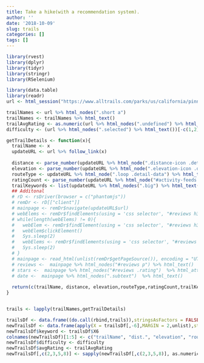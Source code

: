 ```yaml
---
title: Take a hike(with a recommendation system).
author: ''
date: '2018-10-09'
slug: trails
categories: []
tags: []
---
```


```r
library(rvest)
library(dplyr)
library(tidyr)
library(stringr) 
library(RSelenium)
```

  
```r
library(data.table)
library(readr)
url <- html_session("https://www.alltrails.com/parks/us/california/pinnacles-national-park")

trailNames <- url %>% html_nodes(".short a")
trailNames <- trailNames %>% html_text()
trailAvgRating <- as.numeric(url %>% html_nodes(".undefined") %>% html_attr("title"))[-1]
difficulty <- (url %>% html_nodes(".selected") %>% html_text())[-c(1,2)]

getTrailDetails <- function(x){
  trailName <- x
  updateURL <- url %>% follow_link(x)
  
  distance <- parse_number(updateURL %>% html_node(".distance-icon .detail-data") %>% html_text())
  elevation <- parse_number(updateURL %>% html_node(".elevation-icon .detail-data") %>% html_text())
  routeType <- updateURL %>% html_node(".loop .detail-data") %>% html_text()
  ratingCount <- parse_number(updateURL %>% html_node("#activity-feeds .active a") %>% html_text())
  trailKeywords <- list(updateURL %>% html_nodes(".big") %>% html_text())[]
  ## Additonal
  # rD <- rsDriver(browser = c("phantomjs"))
  # remDr <- rD[["client"]]
  # mainpage <- remDr$navigate(updateURL$url)
  # webElems <- remDr$findElements(using = 'css selector', "#reviews h3")
  # while(length(webElems) != 0){
  #   webElem <- remDr$findElement(using = 'css selector', "#reviews h3")
  #   webElem$clickElement()
  #   Sys.sleep(2)
  #   webElems <- remDr$findElements(using = 'css selector', "#reviews h3")
  #   Sys.sleep(2)
  # }
  # mainpage <- read_html(unlist(remDr$getPageSource()), encoding = "UTF-8")
  # reviews <-  mainpage %>% html_nodes("#reviews p") %>% html_text()
  # stars <-  mainpage %>% html_nodes("#reviews .rating")  %>% html_attr("title")
  # date <-  mainpage %>% html_nodes(".subtext")  %>% html_text()
  
  return(c(trailName, distance, elevation,routeType,ratingCount,trailKeywords))
}


trails <- lapply(trailNames,getTrailDetails)

trailsDf <- data.frame((do.call(rbind,trails)),stringsAsFactors = FALSE)
newTrailsDf <- data.frame(apply(X = trailsDf[,-6],MARGIN = 2,unlist),stringsAsFactors = FALSE)
newTrailsDf$keyword <- trailsDf$X6
colnames(newTrailsDf)[1:5] <- c("trailName", "dist.", "elevation", "routeType", "ratingCount")
newTrailsDf$difficulty <- difficulty
newTrailsDf$avgRating <- trailAvgRating
newTrailsDf[,c(2,3,5,8)] <- sapply(newTrailsDf[,c(2,3,5,8)], as.numeric)
```


